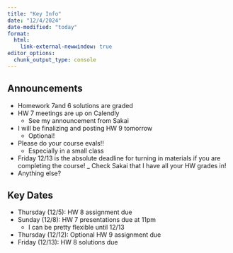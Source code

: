 ```yaml
---
title: "Key Info"
date: "12/4/2024"
date-modified: "today"
format: 
  html:
    link-external-newwindow: true
editor_options: 
  chunk_output_type: console
---
```


## Announcements

- Homework 7and 6 solutions are graded
- HW 7 meetings are up on Calendly
  - See my announcement from Sakai
-   I will be finalizing and posting HW 9 tomorrow
    - Optional!
- Please do your course evals!!
  - Especially in a small class
- Friday 12/13 is the absolute deadline for turning in materials if you are completing the course!
  _ Check Sakai that I have all your HW grades in!
- Anything else?

## Key Dates

- Thursday (12/5): HW 8 assignment due
- Sunday (12/8): HW 7 presentations due at 11pm
  - I can be pretty flexible until 12/13 
- Thursday (12/12): Optional HW 9 assignment due
- Friday (12/13): HW 8 solutions due


  



